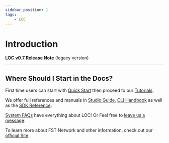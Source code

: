 ```yaml
---
sidebar_position: 1
tags:
    - LOC
---
```


# Introduction

[**LOC v0.7 Release Note**](/legacy/0.7/release-note) (legacy version)

---

## Where Should I Start in the Docs?


<Tabs>
  <TabItem value="New" label="I am new to LOC" default>

First time users can start with [Quick Start](/legacy/0.7/quickstart) then proceed to our [Tutorials](/legacy/0.7/category/tutorials).

  </TabItem>
  <TabItem value="LOC" label="I am developing with LOC">

We offer full references and manuals in [Studio Guide](/legacy/0.7/category/studio-guide), [CLI Handbook](/legacy/0.7/category/cli-handbook) as well as the [SDK Reference](/legacy/0.7/category/sdk-reference).

  </TabItem>
  <TabItem value="Question" label="I dunno, what exactly is LOC for?">

[System FAQs](/docs/category/system-faqs) have everything about LOC! Or Feel free to [leave us a message](/docs/about).

To learn more about FST Network and other information, check out our [official Site](https://www.fst.network/).

  </TabItem>
</Tabs>

